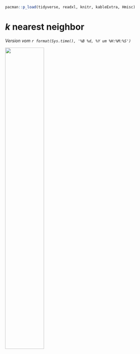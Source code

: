 ```r
pacman::p_load(tidyverse, readxl, knitr, kableExtra, Hmisc)
```

# $k$ nearest neighbor {#sec-class-model-compare}

*Version vom `r format(Sys.time(), '%B %d, %Y um %H:%M:%S')`*

![](images/caution.png){fig-align="center" width="50%"}
